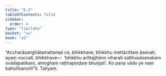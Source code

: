```yaml
---
title: "6.3"
tableOfContents: false
sidebar:
  order: 4
type: "tipitaka"
basket: "su"
book: "a1"
---
```



<DynamicBreadcrumb />

<Division number="53" book="a1" bookNo="15" page="9">

<Paragraph number="112" book="a1">
“Accharāsaṅghātamattampi ce, bhikkhave, bhikkhu mettācittaṃ āsevati; ayaṃ vuccati, bhikkhave—  ‘bhikkhu arittajjhāno viharati satthusāsanakaro ovādapatikaro, amoghaṃ raṭṭhapiṇḍaṃ bhuñjati’. Ko pana vādo ye naṃ bahulīkarontī”ti.

</Paragraph>
</Division>

<Paragraph number="113" type="center" book="a1">
Tatiyaṃ.
</Paragraph>